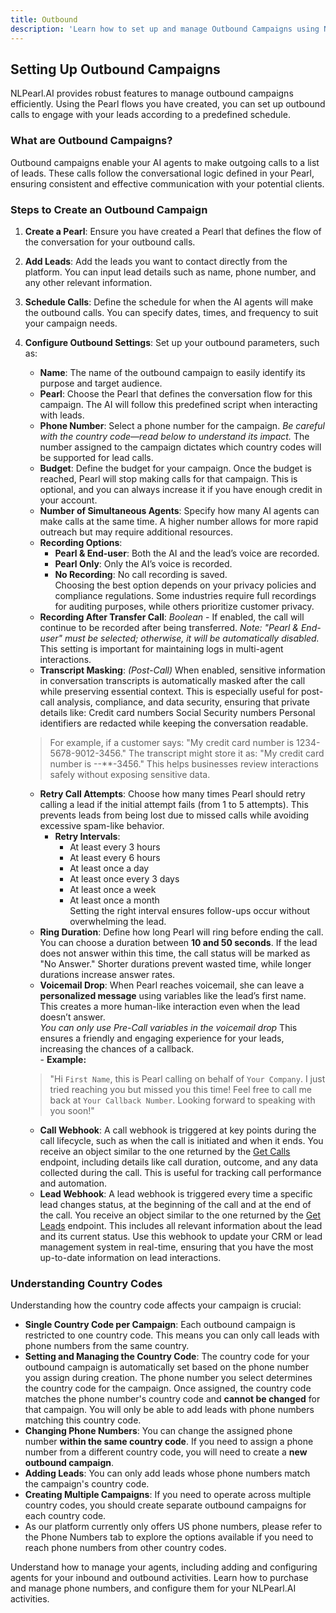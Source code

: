 ```yaml
---
title: Outbound
description: 'Learn how to set up and manage Outbound Campaigns using NLPearl.AI to handle outbound calls effectively.'
---
```



## Setting Up Outbound Campaigns

NLPearl.AI provides robust features to manage outbound campaigns efficiently. Using the Pearl flows you have created, you can set up outbound calls to engage with your leads according to a predefined schedule.

### What are Outbound Campaigns?

Outbound campaigns enable your AI agents to make outgoing calls to a list of leads. These calls follow the conversational logic defined in your Pearl, ensuring consistent and effective communication with your potential clients.

### Steps to Create an Outbound Campaign

1. **Create a Pearl**: Ensure you have created a Pearl that defines the flow of the conversation for your outbound calls.
2. **Add Leads**: Add the leads you want to contact directly from the platform. You can input lead details such as name, phone number, and any other relevant information.
3. **Schedule Calls**: Define the schedule for when the AI agents will make the outbound calls. You can specify dates, times, and frequency to suit your campaign needs.
4. **Configure Outbound Settings**: Set up your outbound parameters, such as:
   - **Name**: The name of the outbound campaign to easily identify its purpose and target audience.
   - **Pearl**: Choose the Pearl that defines the conversation flow for this campaign. The AI will follow this predefined script when interacting with leads.
   - **Phone Number**: Select a phone number for the campaign. *Be careful with the country code—read below to understand its impact.* The number assigned to the campaign dictates which country codes will be supported for lead calls.
   - **Budget**: Define the budget for your campaign. Once the budget is reached, Pearl will stop making calls for that campaign. This is optional, and you can always increase it if you have enough credit in your account.
   - **Number of Simultaneous Agents**: Specify how many AI agents can make calls at the same time. A higher number allows for more rapid outreach but may require additional resources.
   - **Recording Options**:
     - **Pearl & End-user**: Both the AI and the lead’s voice are recorded.
     - **Pearl Only**: Only the AI’s voice is recorded.
     - **No Recording**: No call recording is saved.
     <br />Choosing the best option depends on your privacy policies and compliance regulations. Some industries require full recordings for auditing purposes, while others prioritize customer privacy.
   - **Recording After Transfer Call**: *Boolean* - If enabled, the call will continue to be recorded after being transferred. *Note: "Pearl & End-user" must be selected; otherwise, it will be automatically disabled.* This setting is important for maintaining logs in multi-agent interactions.
   - **Transcript Masking**: _(Post-Call)_ When enabled, sensitive information in conversation transcripts is automatically masked after the call while preserving essential context.
      This is especially useful for post-call analysis, compliance, and data security, ensuring that private details like:
      Credit card numbers
      Social Security numbers
      Personal identifiers
      are redacted while keeping the conversation readable.
    > For example, if a customer says:
    "My credit card number is 1234-5678-9012-3456."
    The transcript might store it as:
    "My credit card number is --**-3456."
    This helps businesses review interactions safely without exposing sensitive data.
    - **Retry Call Attempts**: Choose how many times Pearl should retry calling a lead if the initial attempt fails (from 1 to 5 attempts). This prevents leads from being lost due to missed calls while avoiding excessive spam-like behavior.
      - **Retry Intervals**:
        - At least every 3 hours
        - At least every 6 hours
        - At least once a day
        - At least once every 3 days
        - At least once a week
        - At least once a month
    <br />Setting the right interval ensures follow-ups occur without overwhelming the lead.
   - **Ring Duration**: Define how long Pearl will ring before ending the call. You can choose a duration between **10 and 50 seconds**. If the lead does not answer within this time, the call status will be marked as "No Answer." Shorter durations prevent wasted time, while longer durations increase answer rates.
   - **Voicemail Drop**: When Pearl reaches voicemail, she can leave a **personalized message** using variables like the lead’s first name. This creates a more human-like interaction even when the lead doesn’t answer.
   <br />_You can only use Pre-Call variables in the voicemail drop_
   This ensures a friendly and engaging experience for your leads, increasing the chances of a callback. 
    <br />- **Example:**  
    > "Hi `First Name`, this is Pearl calling on behalf of `Your Company`. I just tried reaching you but missed you this time! Feel free to call me back at `Your Callback Number`. Looking forward to speaking with you soon!"  
  
   - **Call Webhook**: A call webhook is triggered at key points during the call lifecycle, such as when the call is initiated and when it ends. You receive an object similar to the one returned by the [Get Calls](/api-reference/call/get-call) endpoint, including details like call duration, outcome, and any data collected during the call. This is useful for tracking call performance and automation.
   - **Lead Webhook**: A lead webhook is triggered every time a specific lead changes status, at the beginning of the call and at the end of the call. You receive an object similar to the one returned by the [Get Leads](/api-reference/outbound/get-lead) endpoint. This includes all relevant information about the lead and its current status. Use this webhook to update your CRM or lead management system in real-time, ensuring that you have the most up-to-date information on lead interactions.

### Understanding Country Codes

Understanding how the country code affects your campaign is crucial:

- **Single Country Code per Campaign**: Each outbound campaign is restricted to one country code. This means you can only call leads with phone numbers from the same country.
- **Setting and Managing the Country Code**: The country code for your outbound campaign is automatically set based on the phone number you assign during creation. The phone number you select determines the country code for the campaign. Once assigned, the country code matches the phone number's country code and **cannot be changed** for that campaign. You will only be able to add leads with phone numbers matching this country code.
- **Changing Phone Numbers**: You can change the assigned phone number **within the same country code**. If you need to assign a phone number from a different country code, you will need to create a **new outbound campaign**.
- **Adding Leads**: You can only add leads whose phone numbers match the campaign's country code.
- **Creating Multiple Campaigns**: If you need to operate across multiple country codes, you should create separate outbound campaigns for each country code.
- As our platform currently only offers US phone numbers, please refer to the Phone Numbers tab to explore the options available if you need to reach phone numbers from other country codes.

<CardGroup cols={2}>
  <Card
    title="Agents"
    icon="users"
    href="/pages/agents"
  >
    Understand how to manage your agents, including adding and configuring agents for your inbound and outbound activities.
  </Card>
  <Card
    title="Phone Numbers"
    icon="phone"
    href="/pages/phone_numbers"
  >
    Learn how to purchase and manage phone numbers, and configure them for your NLPearl.AI activities.
  </Card>
</CardGroup>

